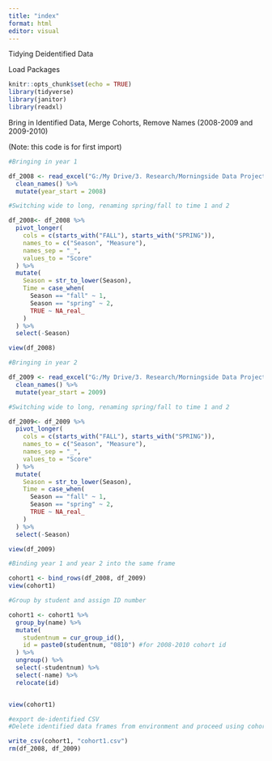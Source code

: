 ```yaml
---
title: "index"
format: html
editor: visual
---
```


Tidying Deidentified Data

Load Packages

```r
knitr::opts_chunk$set(echo = TRUE)
library(tidyverse)
library(janitor) 
library(readxl)
```

Bring in Identified Data, Merge Cohorts, Remove Names (2008-2009 and 2009-2010)

(Note: this code is for first import)

```r
#Bringing in year 1

df_2008 <- read_excel("G:/My Drive/3. Research/Morningside Data Project/identified data files/2008-2009 pre-post.xlsx") %>%
  clean_names() %>%
  mutate(year_start = 2008)

#Switching wide to long, renaming spring/fall to time 1 and 2

df_2008<- df_2008 %>%
  pivot_longer(
    cols = c(starts_with("FALL"), starts_with("SPRING")),
    names_to = c("Season", "Measure"),
    names_sep = "_",
    values_to = "Score"
  ) %>%
  mutate(
    Season = str_to_lower(Season),
    Time = case_when(
      Season == "fall" ~ 1,
      Season == "spring" ~ 2,
      TRUE ~ NA_real_
    )
  ) %>%
  select(-Season) 

view(df_2008)

#Bringing in year 2

df_2009 <- read_excel("G:/My Drive/3. Research/Morningside Data Project/identified data files/2009-2010 pre_post.xlsx") %>%
  clean_names() %>%
  mutate(year_start = 2009)

#Switching wide to long, renaming spring/fall to time 1 and 2

df_2009<- df_2009 %>%
  pivot_longer(
    cols = c(starts_with("FALL"), starts_with("SPRING")),
    names_to = c("Season", "Measure"),
    names_sep = "_",
    values_to = "Score"
  ) %>%
  mutate(
    Season = str_to_lower(Season),
    Time = case_when(
      Season == "fall" ~ 1,
      Season == "spring" ~ 2,
      TRUE ~ NA_real_
    )
  ) %>%
  select(-Season) 

view(df_2009)

#Binding year 1 and year 2 into the same frame

cohort1 <- bind_rows(df_2008, df_2009)
view(cohort1)

#Group by student and assign ID number

cohort1 <- cohort1 %>%
  group_by(name) %>%
  mutate(
    studentnum = cur_group_id(),
    id = paste0(studentnum, "0810") #for 2008-2010 cohort id
  ) %>%
  ungroup() %>%
  select(-studentnum) %>%
  select(-name) %>%
  relocate(id)


view(cohort1)

#export de-identified CSV 
#Delete identified data frames from environment and proceed using cohort1.csv

write_csv(cohort1, "cohort1.csv")
rm(df_2008, df_2009)
```
